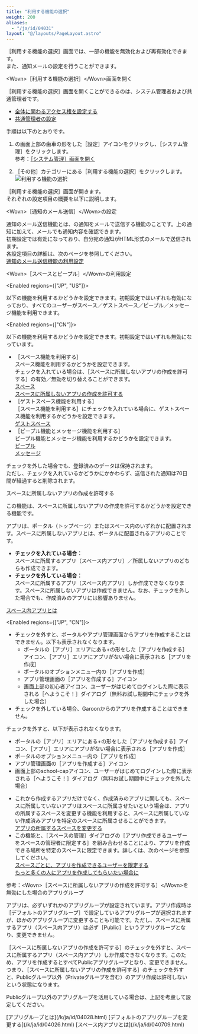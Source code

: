 ```yaml
---
title: "利用する機能の選択"
weight: 200
aliases:
  - "/ja/id/04031"
layout: "@/layouts/PageLayout.astro"
---
```




<Wovn>［利用する機能の選択］</Wovn>画面では、一部の機能を無効化および再有効化できます。  
また、通知メールの設定を行うことができます。

<Heading id="admin_feature_activation_10">&lt;Wovn&gt;［利用する機能の選択］&lt;/Wovn&gt;画面を開く</Heading>

<Wovn>［利用する機能の選択］</Wovn>画面を開くことができるのは、<Kintone />システム管理者および<Service />共通管理者です。

<Reference>

* [<Kintone />全体に関わるアクセス権を設定する](/k/ja/id/040867.html)
* [<Service />共通管理者の設定](/general/ja/id/0208.html)

</Reference>

手順は以下のとおりです。

1. <Kintone />の画面上部の歯車の形をした<Wovn>［設定］</Wovn>アイコンをクリックし、<Wovn>［<Kintone />システム管理］</Wovn>をクリックします。  
参考：[［<Kintone />システム管理］画面を開く](/k/ja/id/04046.html)

1. <Wovn>［その他］</Wovn>カテゴリーにある<Wovn>［利用する機能の選択］</Wovn>をクリックします。
   <Img src="/k/kintone/img-ja/feature_activation01.png" alt="利用する機能の選択" />

<Wovn>［利用する機能の選択］</Wovn>画面が開きます。  
それぞれの設定項目の概要を以下に説明します。

<Heading id="admin_feature_activation_20">&lt;Wovn&gt;［通知のメール送信］&lt;/Wovn&gt;の設定</Heading>

通知のメール送信機能とは、<Kintone />の通知をメールで送信する機能のことです。<Kintone />上の通知に加えて、メールでも通知内容を確認できます。  
初期設定では有効になっており、自分宛の通知がHTML形式のメールで送信されます。  
各設定項目の詳細は、次のページを参照してください。  
[通知のメール送信機能の利用設定](/k/ja/id/0403.html)

<Heading id="admin_feature_activation_30">&lt;Wovn&gt;［スペースとピープル］&lt;/Wovn&gt;の利用設定</Heading>

<Enabled regions={["JP", "US"]}>

以下の機能を利用するかどうかを設定できます。初期設定ではいずれも有効になっており、すべてのユーザーがスペース／ゲストスペース／ピープル／メッセージ機能を利用できます。

</Enabled>

<Enabled regions={["CN"]}>

以下の機能を利用するかどうかを設定できます。初期設定ではいずれも無効になっています。

</Enabled>

* <Wovn>［スペース機能を利用する］</Wovn>  
  スペース機能を利用するかどうかを設定できます。  
  チェックを入れている場合は、<Wovn>［スペースに所属しないアプリの作成を許可する］</Wovn>の有効／無効を切り替えることができます。  
  [スペース](/k/ja/id/040691.html)  
  [スペースに所属しないアプリの作成を許可する](#admin_feature_activation_3010)
* <Wovn>［ゲストスペース機能を利用する］</Wovn>  
  <Wovn>［スペース機能を利用する］</Wovn>にチェックを入れている場合に、ゲストスペース機能を利用するかどうかを設定できます。  
  [ゲストスペース](/k/ja/id/040639.html)
* <Wovn>［ピープル機能とメッセージ機能を利用する］</Wovn>  
  ピープル機能とメッセージ機能を利用するかどうかを設定できます。  
  [ピープル](/k/ja/id/040679.html)  
  [メッセージ](/k/ja/id/040651.html)

<Note>

チェックを外した場合でも、登録済みのデータは保持されます。  
ただし、チェックを入れているかどうかにかかわらず、送信された通知は70日間が経過すると削除されます。

</Note>

<Heading level={3} id="admin_feature_activation_3010">スペースに所属しないアプリの作成を許可する</Heading>

この機能は、スペースに所属しないアプリの作成を許可するかどうかを設定できる機能です。

アプリは、ポータル（トップページ）またはスペース内のいずれかに配置されます。スペースに所属しないアプリとは、ポータルに配置されるアプリのことです。

* **チェックを入れている場合：**  
  スペースに所属するアプリ（スペース内アプリ）／所属しないアプリのどちらも作成できます。
* **チェックを外している場合：**  
  スペースに所属するアプリ（スペース内アプリ）しか作成できなくなります。スペースに所属しないアプリは作成できません。なお、チェックを外した場合でも、作成済みのアプリには影響ありません。

[スペース内アプリとは](/k/ja/id/040709.html)

<Enabled regions={["JP", "CN"]}>
<Note>

* チェックを外すと、ポータルやアプリ管理画面からアプリを作成することはできません。以下も表示されなくなります。
  * ポータルの<Wovn>［アプリ］</Wovn>エリアにある+の形をした<Wovn>［アプリを作成する］</Wovn>アイコン、<Wovn>［アプリ］</Wovn>エリアにアプリがない場合に表示される<Wovn>［アプリを作成］</Wovn>
  * ポータルのオプションメニュー内の<Wovn>［アプリを作成］</Wovn>
  * アプリ管理画面の<Wovn>［アプリを作成する］</Wovn>アイコン
  * 画面上部の初心者アイコン、ユーザーがはじめてログインした際に表示される<Wovn>［<Kintone />へようこそ！］</Wovn>ダイアログ（無料お試し期間中にチェックを外した場合）
* チェックを外している場合、Garoonから<Kintone />のアプリを作成することはできません。
</Note>

</Enabled>
<Enabled regions={["US"]}>
<Note>

チェックを外すと、以下が表示されなくなります。

* ポータルの<Wovn>［アプリ］</Wovn>エリアにある+の形をした<Wovn>［アプリを作成する］</Wovn>アイコン、<Wovn>［アプリ］</Wovn>エリアにアプリがない場合に表示される<Wovn>［アプリを作成］</Wovn>
* ポータルのオプションメニュー内の<Wovn>［アプリを作成］</Wovn>
* アプリ管理画面の<Wovn>［アプリを作成する］</Wovn>アイコン
* 画面上部のschool-capアイコン、ユーザーがはじめてログインした際に表示される<Wovn>［<Kintone />へようこそ！］</Wovn>ダイアログ（無料お試し期間中にチェックを外した場合）
</Note>
</Enabled>
<Hint>

* これから作成するアプリだけでなく、作成済みのアプリに関しても、スペースに所属していないアプリはスペースに所属させたいという場合は、アプリの所属するスペースを変更する機能を利用すると、スペースに所属していない作成済みアプリを特定のスペースに所属させることができます。  
  [アプリの所属するスペースを変更する](/k/ja/id/040492.html)
* この機能と、<Wovn>［スペースの管理］</Wovn>ダイアログの<Wovn>［アプリ作成できるユーザーをスペースの管理者に限定する］</Wovn>を組み合わせることにより、アプリを作成できる場所を特定のスペースに限定できます。詳しくは、次のページを参照してください。  
  [スペースごとに、アプリを作成できるユーザーを限定する](/k/ja/id/040695.html)  
  [もっと多くの人にアプリを作成してもらいたい場合に](/k/ja/id/040762.html)
</Hint>

<Heading level={3} id="admin_feature_activation_3020">参考：&lt;Wovn&gt;［スペースに所属しないアプリの作成を許可する］&lt;/Wovn&gt;を無効にした場合のアプリグループ</Heading>

アプリは、必ずいずれかのアプリグループが設定されています。アプリ作成時は<Wovn>［デフォルトのアプリグループ］</Wovn>で設定しているアプリグループが選択されますが、ほかのアプリグループに変更することも可能です。ただし、スペースに所属するアプリ（スペース内アプリ）は必ず<Wovn>［Public］</Wovn>というアプリグループとなり、変更できません。

<Wovn>［スペースに所属しないアプリの作成を許可する］</Wovn>のチェックを外すと、スペースに所属するアプリ（スペース内アプリ）しか作成できなくなります。このため、アプリを作成するとすべてPublicアプリグループとなり、変更できません。つまり、<Wovn>［スペースに所属しないアプリの作成を許可する］</Wovn>のチェックを外すと、Publicグループ以外（Privateグループを含む）のアプリ作成は許可しないという状態になります。

Publicグループ以外のアプリグループを活用している場合は、上記を考慮して設定してください。

<Reference>
[アプリグループとは](/k/ja/id/04028.html)  
[デフォルトのアプリグループを変更する](/k/ja/id/04026.html)  
[スペース内アプリとは](/k/ja/id/040709.html)

</Reference>
